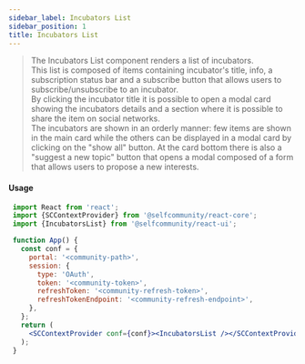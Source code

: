 ```yaml
---
sidebar_label: Incubators List
sidebar_position: 1
title: Incubators List
---
```


> The Incubators List component renders a list of incubators.<br/>
This list is composed of items containing incubator's title, info, a subscription status bar and a subscribe button that allows users to subscribe/unsubscribe to an incubator.<br/>
By clicking the incubator title it is possible to open a modal card showing the incubators details and a section where it is possible to share the item on social networks.<br/>
The incubators are shown in an orderly manner: few items are shown in the main card while the others can be displayed in a modal card by clicking on the "show all" button.
At the card bottom there is also a "suggest a new topic" button that opens a modal composed of a form that allows users to propose a new interests.


<Logged><IncubatorsList/></Logged>

#### Usage

```jsx
 import React from 'react';
 import {SCContextProvider} from '@selfcommunity/react-core';
 import {IncubatorsList} from '@selfcommunity/react-ui';

 function App() {
   const conf = {
     portal: '<community-path>',
     session: {
       type: 'OAuth',
       token: '<community-token>',
       refreshToken: '<community-refresh-token>',
       refreshTokenEndpoint: '<community-refresh-endpoint>',
     },
   };
   return (
     <SCContextProvider conf={conf}><IncubatorsList /></SCContextProvider>
   );
 }
```